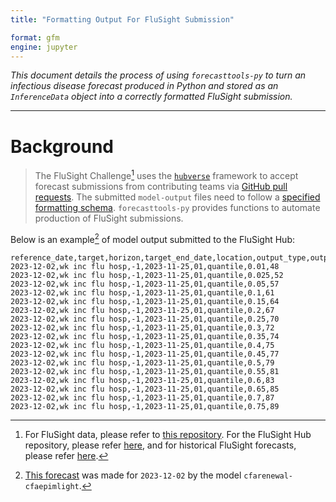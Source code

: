 ```yaml
---
title: "Formatting Output For FluSight Submission"

format: gfm
engine: jupyter
---
```


_This document details the process of using `forecasttools-py` to turn an infectious disease forecast produced in Python and stored as an `InferenceData` object into a correctly formatted FluSight submission._

---

# Background

> The FluSight Challenge[^historical_flusight] uses the [`hubverse`](https://hubverse.io/) framework to accept forecast submissions from contributing teams via [GitHub pull requests](https://docs.github.com/en/pull-requests/collaborating-with-pull-requests/proposing-changes-to-your-work-with-pull-requests/about-pull-requests). The submitted `model-output` files need to follow a [specified formatting schema](https://github.com/cdcepi/FluSight-forecast-hub/blob/main/model-output/README.md). `forecasttools-py` provides functions to automate production of FluSight submissions.

[^historical_flusight]: For FluSight data, please refer to [this repository](https://github.com/cdcepi/Flusight-forecast-data). For the FluSight Hub repository, please refer [here](https://github.com/cdcepi/FluSight-forecast-hub), and for historical FluSight forecasts, please refer [here](https://github.com/cdcepi/FluSight-forecasts).

Below is an example[^example_forecast] of model output submitted to the FluSight Hub:

[^example_forecast]: [This forecast](https://github.com/cdcepi/FluSight-forecast-hub/blob/main/model-output/cfarenewal-cfaepimlight/2023-12-02-cfarenewal-cfaepimlight.csv) was made for `2023-12-02` by the model `cfarenewal-cfaepimlight`.

```
reference_date,target,horizon,target_end_date,location,output_type,output_type_id,value
2023-12-02,wk inc flu hosp,-1,2023-11-25,01,quantile,0.01,48
2023-12-02,wk inc flu hosp,-1,2023-11-25,01,quantile,0.025,52
2023-12-02,wk inc flu hosp,-1,2023-11-25,01,quantile,0.05,57
2023-12-02,wk inc flu hosp,-1,2023-11-25,01,quantile,0.1,61
2023-12-02,wk inc flu hosp,-1,2023-11-25,01,quantile,0.15,64
2023-12-02,wk inc flu hosp,-1,2023-11-25,01,quantile,0.2,67
2023-12-02,wk inc flu hosp,-1,2023-11-25,01,quantile,0.25,70
2023-12-02,wk inc flu hosp,-1,2023-11-25,01,quantile,0.3,72
2023-12-02,wk inc flu hosp,-1,2023-11-25,01,quantile,0.35,74
2023-12-02,wk inc flu hosp,-1,2023-11-25,01,quantile,0.4,75
2023-12-02,wk inc flu hosp,-1,2023-11-25,01,quantile,0.45,77
2023-12-02,wk inc flu hosp,-1,2023-11-25,01,quantile,0.5,79
2023-12-02,wk inc flu hosp,-1,2023-11-25,01,quantile,0.55,81
2023-12-02,wk inc flu hosp,-1,2023-11-25,01,quantile,0.6,83
2023-12-02,wk inc flu hosp,-1,2023-11-25,01,quantile,0.65,85
2023-12-02,wk inc flu hosp,-1,2023-11-25,01,quantile,0.7,87
2023-12-02,wk inc flu hosp,-1,2023-11-25,01,quantile,0.75,89
```
